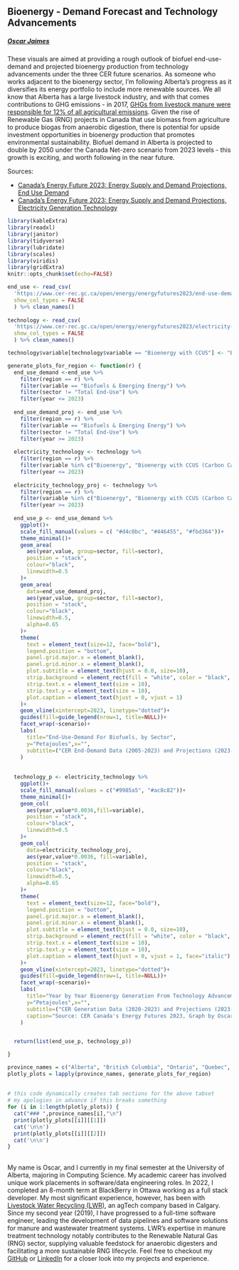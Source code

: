 ## Bioenergy - Demand Forecast and Technology Advancements

##### [Oscar Jaimes](https://www.linkedin.com/in/oscj/) 

These visuals are aimed at providing a rough outlook of biofuel end-use-demand and projected bioenergy production from technology advancements under the three CER future scenarios. As someone who works adjacent to the bioenergy sector, I’m following Alberta’s progress as it diversifies its energy portfolio to include more renewable sources. We all know that Alberta has a large livestock industry, and with that comes contributions to GHG emissions - in 2017, [GHGs from livestock manure were responsible for 12% of all agricultural emissions](https://www.alberta.ca/climate-smart-agriculture-livestock-systems#:~:text=In%202017%2C%20GHGs,contribute%20to%20odour.). Given the rise of Renewable Gas (RNG) projects in Canada that use biomass from agriculture to produce biogas from anaerobic digestion, there is potential for upside investment opportunities in bioenergy production that promotes environmental sustainability. Biofuel demand in Alberta is projected to double by 2050 under the Canada Net-zero scenario from 2023 levels - this growth is exciting, and  worth following in the near future.

Sources: 

- [Canada's Energy Future 2023: Energy Supply and Demand Projections, End Use Demand](https://open.canada.ca/data/en/dataset/7643c948-d661-4d90-ab91-e9ac732fc737/resource/9003d40e-087b-4af0-b2c8-2217fd697a28)
- [Canada's Energy Future 2023: Energy Supply and Demand Projections, Electricity Generation Technology](https://open.canada.ca/data/en/dataset/7643c948-d661-4d90-ab91-e9ac732fc737/resource/55ebd8ad-20b8-4730-b6d0-0b1c6a480aea)


```r
library(kableExtra)
library(readxl)
library(janitor)
library(tidyverse)
library(lubridate)
library(scales)
library(viridis)
library(gridExtra)
knitr::opts_chunk$set(echo=FALSE)
```


```r

end_use <- read_csv(
  'https://www.cer-rec.gc.ca/open/energy/energyfutures2023/end-use-demand-2023.csv',
  show_col_types = FALSE
  ) %>% clean_names()
  
technology <- read_csv(
  'https://www.cer-rec.gc.ca/open/energy/energyfutures2023/electricity-generation-technology-2023.csv',
  show_col_types = FALSE
  ) %>% clean_names()

technology$variable[technology$variable == "Bioenergy with CCUS"] <- "Bioenergy with CCUS (Carbon Capture, Utilisation, and Storage)"
```

```r
generate_plots_for_region <- function(r) {
  end_use_demand <-end_use %>%
    filter(region == r) %>%
    filter(variable == "Biofuels & Emerging Energy") %>%
    filter(sector != "Total End-Use") %>%
    filter(year <= 2023)
  
  end_use_demand_proj <- end_use %>%
    filter(region == r) %>%
    filter(variable == "Biofuels & Emerging Energy") %>%
    filter(sector != "Total End-Use") %>%
    filter(year >= 2023)
  
  electricity_technology <- technology %>%
    filter(region == r) %>%
    filter(variable %in% c("Bioenergy", "Bioenergy with CCUS (Carbon Capture, Utilisation, and Storage)")) %>%
    filter(year <= 2023)
  
  electricity_technology_proj <- technology %>%
    filter(region == r) %>%
    filter(variable %in% c("Bioenergy", "Bioenergy with CCUS (Carbon Capture, Utilisation, and Storage)")) %>%
    filter(year >= 2023)
  
  end_use_p <- end_use_demand %>%
    ggplot()+
    scale_fill_manual(values = c( "#d4c0bc", "#446455", "#fbd364"))+
    theme_minimal()+ 
    geom_area(
      aes(year,value, group=sector, fill=sector), 
      position = "stack", 
      colour="black",
      linewidth=0.5
    )+
    geom_area(
      data=end_use_demand_proj,
      aes(year,value, group=sector, fill=sector), 
      position = "stack", 
      colour="black",
      linewidth=0.5,
      alpha=0.65
    )+
    theme(
      text = element_text(size=12, face="bold"),
      legend.position = "bottom",
      panel.grid.major.x = element_blank(),
      panel.grid.minor.x = element_blank(),
      plot.subtitle = element_text(hjust = 0.0, size=10),
      strip.background = element_rect(fill = "white", color = "black", size = 1.5),
      strip.text.x = element_text(size = 10),
      strip.text.y = element_text(size = 10),
      plot.caption = element_text(hjust = 0, vjust = 1) 
    )+
    geom_vline(xintercept=2023, linetype="dotted")+
    guides(fill=guide_legend(nrow=1, title=NULL))+
    facet_wrap(~scenario)+
    labs(
      title="End-Use-Demand For Biofuels, by Sector",
      y="Petajoules",x="",
      subtitle=("CER End-Demand Data (2005-2023) and Projections (2023-2050)")
    )
  
  
  technology_p <- electricity_technology %>%
    ggplot()+
    scale_fill_manual(values = c("#9985a5", "#ac8c82"))+
    theme_minimal()+ 
    geom_col(
      aes(year,value*0.0036,fill=variable), 
      position = "stack", 
      colour="black",
      linewidth=0.5
    )+
    geom_col(
      data=electricity_technology_proj,
      aes(year,value*0.0036, fill=variable), 
      position = "stack", 
      colour="black",
      linewidth=0.5,
      alpha=0.65
    )+
    theme(
      text = element_text(size=12, face="bold"),
      legend.position = "bottom",
      panel.grid.major.x = element_blank(),
      panel.grid.minor.x = element_blank(),
      plot.subtitle = element_text(hjust = 0.0, size=10),
      strip.background = element_rect(fill = "white", color = "black", size = 1.5),
      strip.text.x = element_text(size = 10),
      strip.text.y = element_text(size = 10),
      plot.caption = element_text(hjust = 0, vjust = 1, face="italic") 
    )+
    geom_vline(xintercept=2023, linetype="dotted")+
    guides(fill=guide_legend(nrow=1, title=NULL))+
    facet_wrap(~scenario)+
    labs(
      title="Year by Year Bioenergy Generation From Technology Advancements",
      y="Petajoules",x="",
      subtitle=("CER Generation Data (2020-2023) and Projections (2023-2050)"),
      caption="Source: CER Canada's Energy Futures 2023, Graph by Oscar Jaimes"
    )


  return(list(end_use_p, technology_p))

}

province_names = c("Alberta", "British Columbia", "Ontario", "Quebec", "Canada")
plotly_plots = lapply(province_names, generate_plots_for_region)
```



##  {.tabset}

```r
# this code dynamically creates tab sections for the above tabset
# my apologies in advance if this breaks something
for (i in 1:length(plotly_plots)) {
  cat("### ",province_names[i],"\n")
  print(plotly_plots[[i]][[1]])
  cat('\n\n')
  print(plotly_plots[[i]][[2]])
  cat('\n\n')
}
```

## 

My name is Oscar, and I currently in my final semester at the University of Alberta, majoring in Computing Science. My academic career has involved unique work placements in software/data engineering roles. In 2022, I completed an 8-month term at BlackBerry in Ottawa working as a full stack developer. My most significant experience, however, has been with [Livestock Water Recycling (LWR)](https://www.livestockwaterrecycling.com/), an agTech company based in Calgary. Since my second year (2019), I have progressed to a full-time software engineer, leading the development of data pipelines and software solutions for manure and wastewater treatment systems. LWR’s expertise in manure treatment technology notably contributes to the Renewable Natural Gas (RNG) sector, supplying valuable feedstock for anaerobic digesters and facilitating a more sustainable RNG lifecycle. Feel free to checkout my [GitHub](https://github.com/oscj) or [LinkedIn](https://www.linkedin.com/in/oscj/) for a closer look into my projects and experience.
